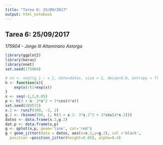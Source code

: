 ```yaml
---
title: "Tarea 6: 25/09/2017"
output: html_notebook
---
```

## Tarea 6: 25/09/2017
_175904 - Jorge III Altamirano Astorga_

```r
library(ggplot2)
library(keras)
library(nnet)
set.seed(175904)
```

```r
# nn <- nnet(g_1 ~ x_1, data=datos, size = 2, decay=0.0, entropy = T)
h <- function(x){
    exp(x)/(1+exp(x))
}
x <- seq(-2,2,0.05)
p <- h(3 + x- 3*x^2 + 3*cos(4*x))
set.seed(280572)
x.2 <- runif(300, -2, 2)
g.2 <- rbinom(300, 1, h(3 + x.2- 3*x.2^2 + 3*cos(4*x.2)))
datos <- data.frame(x.2,g.2)
dat.p <- data.frame(x,p)
g <- qplot(x,p, geom='line', col='red')
g + geom_jitter(data = datos, aes(x=x.2,y=g.2), col ='black',
  position =position_jitter(height=0.05), alpha=0.4)
```

